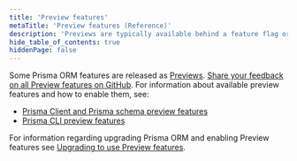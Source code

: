 ```yaml
---
title: 'Preview features'
metaTitle: 'Preview features (Reference)'
description: 'Previews are typically available behind a feature flag or require some form of opt-in.'
hide_table_of_contents: true
hiddenPage: false
---
```


<TopBlock title={frontMatter.title}>

Some Prisma ORM features are released as [Previews](/orm/more/releases#preview). [Share your feedback on all Preview features on GitHub](https://github.com/prisma/prisma/issues/3108). For information about available preview features and how to enable them, see:

- [Prisma Client and Prisma schema preview features](/orm/reference/preview-features/client-preview-features)
- [Prisma CLI preview features](/orm/reference/preview-features/cli-preview-features)

For information regarding upgrading Prisma ORM and enabling Preview features see [Upgrading to use Preview features](/orm/more/upgrade-guides/upgrading-to-use-preview-features).

</TopBlock>
